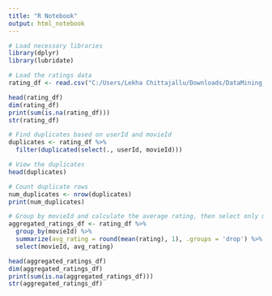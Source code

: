 ```yaml
---
title: "R Notebook"
output: html_notebook
---
```



```r
# Load necessary libraries
library(dplyr)
library(lubridate)

# Load the ratings data
rating_df <- read.csv("C:/Users/Lekha Chittajallu/Downloads/DataMining_dataset/rating.csv")

```

```r
head(rating_df)
dim(rating_df)
print(sum(is.na(rating_df)))
str(rating_df)
```
```r

# Find duplicates based on userId and movieId
duplicates <- rating_df %>%
  filter(duplicated(select(., userId, movieId)))

# View the duplicates
head(duplicates)

```
```r
# Count duplicate rows
num_duplicates <- nrow(duplicates)
print(num_duplicates)

```


```r

# Group by movieId and calculate the average rating, then select only movieId and avg_rating
aggregated_ratings_df <- rating_df %>%
  group_by(movieId) %>%
  summarize(avg_rating = round(mean(rating), 1), .groups = 'drop') %>%
  select(movieId, avg_rating)

```


```r
head(aggregated_ratings_df)
dim(aggregated_ratings_df)
print(sum(is.na(aggregated_ratings_df)))
str(aggregated_ratings_df)
```


```r
```


```r
```


```r
```


```r
```


```r
```


```r
```

